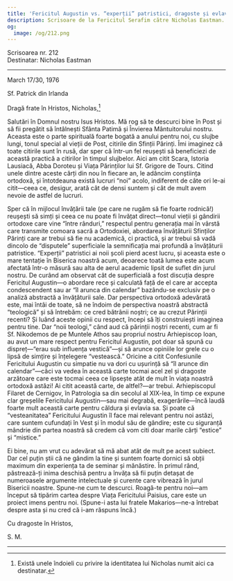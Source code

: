 ```yaml
---
title: 'Fericitul Augustin vs. “experții” patristici, dragoste și evlavie'
description: Scrisoare de la Fericitul Serafim către Nicholas Eastman.
og:
  image: /og/212.png
---
```


<div style={{textAlign:'right', fontFamily:'monospace'}}>Scrisoarea nr. 212</div>
<div style={{textAlign:'left', fontFamily:'monospace'}}>Destinatar: Nicholas Eastman</div>

---

March 17/30, 1976

Sf. Patrick din Irlanda

Dragă frate în Hristos, Nicholas,[^1]

Salutări în Domnul nostru Isus Hristos. Mă rog să te descurci bine în Post și să fii pregătit să întâlnești Sfânta Patimă și Învierea Mântuitorului nostru. Aceasta este o parte spirituală foarte bogată a anului pentru noi, cu slujbe lungi, tonul special al vieții de Post, citirile din Sfinții Părinți. Îmi imaginez că toate citirile sunt în rusă, dar sper că într-un fel reușești să beneficiezi de această practică a citirilor în timpul slujbelor. Aici am citit Scara, Istoria Lausiacă, Abba Doroteu și Viața Părinților lui Sf. Grigore de Tours. Citind unele dintre aceste cărți din nou în fiecare an, le adâncim conștiința ortodoxă, și întotdeauna există lucruri “noi” acolo, indiferent de câte ori le-ai citit—ceea ce, desigur, arată cât de densi suntem și cât de mult avem nevoie de astfel de lucruri.

Sper că în mijlocul învățării tale (pe care ne rugăm să fie foarte rodnică!) reușești să simți și ceea ce nu poate fi învățat direct—tonul vieții și gândirii ortodoxe care vine “între rânduri,” respectul pentru generația mai în vârstă care transmite comoara sacră a Ortodoxiei, abordarea învățăturii Sfinților Părinți care ar trebui să fie nu academică, ci practică, și ar trebui să vadă dincolo de “disputele” superficiale la semnificația mai profundă a învățăturii patristice. “Experții” patristici ai noii școli pierd acest lucru, și aceasta este o mare tentație în Biserica noastră acum, deoarece toată lumea este acum afectată într-o măsură sau alta de aerul academic lipsit de suflet din jurul nostru. De curând am observat cât de superficială a fost discuția despre Fericitul Augustin—o abordare rece și calculată față de el care ar accepta condescendent sau ar “îl arunca din calendar” bazându-se exclusiv pe o analiză abstractă a învățăturii sale. Dar perspectiva ortodoxă adevărată este, mai întâi de toate, să ne îndoim de perspectiva noastră abstractă “teologică” și să întrebăm: ce cred bătrânii noștri; ce au crezut Părinții recenti? Și luând aceste opinii cu respect, începi să îți construiești imaginea pentru tine. Dar “noii teologi,” când aud că părinții noștri recenti, cum ar fi Sf. Nikodemos de pe Muntele Athos sau propriul nostru Arhiepiscop Ioan, au avut un mare respect pentru Fericitul Augustin, pot doar să spună cu dispreț—“erau sub influența vestică”—și să arunce opiniile lor grele cu o lipsă de simțire și înțelegere “vestească.” Oricine a citit Confesiunile Fericitului Augustin cu simpatie nu va dori cu ușurință să “îl arunce din calendar”—căci va vedea în această carte tocmai acel zel și dragoste arzătoare care este tocmai ceea ce lipsește atât de mult în viața noastră ortodoxă astăzi! Ai citit această carte, de altfel?—ar trebui. Arhiepiscopul Filaret de Cernigov, în Patrologia sa din secolul al XIX-lea, în timp ce expune clar greșelile Fericitului Augustin—sau mai degrabă, exagerările—încă laudă foarte mult această carte pentru căldura și evlavia sa. Și poate că “vesteanitatea” Fericitului Augustin îl face mai relevant pentru noi astăzi, care suntem cufundați în Vest și în modul său de gândire; este cu siguranță mândrie din partea noastră să credem că vom citi doar marile cărți “estice” și “mistice.”

Ei bine, nu am vrut cu adevărat să mă abat atât de mult pe acest subiect. Dar cel puțin știi că ne gândim la tine și suntem foarte dornici să obții maximum din experiența ta de seminar și mănăstire. În primul rând, păstrează-ți inima deschisă pentru a învăța să fii puțin detașat de numeroasele argumente intelectuale și curente care vibrează în jurul Bisericii noastre. Spune-ne cum te descurci. Roagă-te pentru noi—am început să tipărim cartea despre Viața Fericitului Paisius, care este un proiect imens pentru noi. (Spune-i asta lui fratele Makarios—ne-a întrebat despre asta și nu cred că i-am răspuns încă.)

Cu dragoste în Hristos,

S. M.

---

[^1]: Există unele îndoieli cu privire la identitatea lui Nicholas numit aici ca destinatar.
